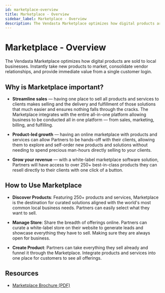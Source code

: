 ```yaml
---
id: marketplace-overview
title: Marketplace - Overview
sidebar_label: Marketplace - Overview
description: The Vendasta Marketplace optimizes how digital products are sold to local businesses.
---
```


# Marketplace - Overview

The Vendasta Marketplace optimizes how digital products are sold to local businesses. Instantly take new products to market, consolidate vendor relationships, and provide immediate value from a single customer login.

## Why is Marketplace important?

- **Streamline sales** — having one place to sell all products and services to clients makes selling and the delivery and fulfillment of those solutions that much easier and ensures nothing falls through the cracks. The Marketplace integrates with the entire all-in-one platform allowing business to be conducted all in one platform — from sales, marketing, billing, and fulfilling.

- **Product-led growth** — having an online marketplace with products and services can allow Partners to be hands-off with their clients, allowing them to explore and self-order new products and solutions without needing to spend precious man-hours directly selling to your clients.

- **Grow your revenue** — with a white-label marketplace software solution, Partners will have access to over 250+ best-in-class products they can resell directly to their clients with one click of a button.

## How to Use Marketplace

- **Discover Products**: Featuring 250+ products and services, Marketplace is the destination for curated solutions aligned with the world's most common local business needs. Partners can easily select what they want to sell.

- **Manage Store**: Share the breadth of offerings online. Partners can curate a white-label store on their website to generate leads and showcase everything they have to sell. Making sure they are always open for business.

- **Create Product**: Partners can take everything they sell already and funnel it through the Marketplace. Integrate products and services into one place for customers to see all offerings.

## Resources

- [Marketplace Brochure (PDF)](./img/marketplace/Marketplace_Brochure.pdf)